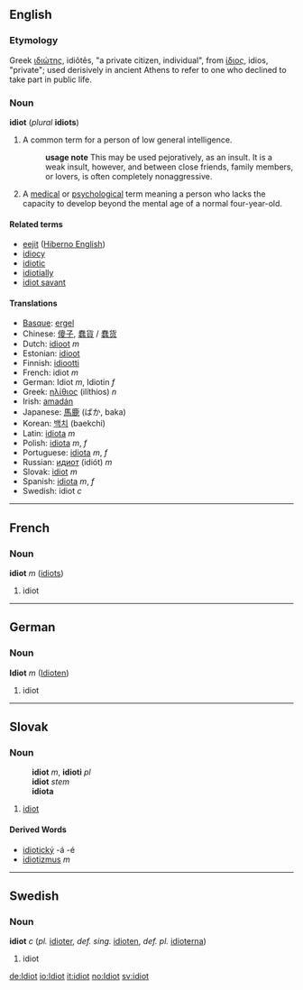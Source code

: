 ==English==

===Etymology===
Greek [[ιδιώτης]], idiôtês, "a private citizen, individual", from [[ίδιος]], idios, "private"; used derisively in ancient Athens to refer to one who declined to take part in public life.

===Noun===
'''idiot''' (''plural'' '''idiots''')

#  A common term for a person of low general intelligence.
#:'''usage note''' This may be used pejoratively, as an insult. It is a weak insult, however, and between close friends, family members, or lovers, is often completely nonaggressive.
#  A [[medical]] or [[psychological]] term meaning a person who lacks the capacity to develop beyond the mental age of a normal four-year-old.

====Related terms====
*[[eejit]] ([[Hiberno English]])
*[[idiocy]]
*[[idiotic]]
*[[idiotially]]
*[[idiot savant]]

====Translations====
*[[Basque]]: [[ergel]]
*Chinese: [[傻子]], [[蠢貨]] / [[蠢货]]
*Dutch: [[idioot]] ''m''
*Estonian: [[idioot]]
*Finnish: [[idiootti]]
*French: idiot ''m''
*German: Idiot ''m'', Idiotin ''f''
*Greek: [[ηλίθιος]] (ilíthios) ''n''
*Irish: [[amadán]]
*Japanese: [[馬鹿]] (ばか, baka)
*Korean: [[백치]] (baekchi)
*Latin: [[idiota]] ''m''
*Polish: [[idiota]] ''m'', ''f''
*Portuguese: [[idiota]] ''m'', ''f''
*Russian: [[идиот]] (idiót) ''m''
*Slovak: [[idiot#Slovak|idiot]] ''m''
*Spanish: [[idiota]] ''m'', ''f''
*Swedish: idiot ''c''

----

==French==
===Noun===
'''idiot''' ''m'' ([[idiots]])

# idiot

----

==German==
===Noun===
'''Idiot''' ''m'' ([[Idioten]])

# idiot


----
==Slovak==
===Noun===
:'''idiot''' ''m'', '''idioti''' ''pl''
:'''idiot''' ''stem''
:'''idiota''' ''{{gensg}}''
:{{decpat}} {{chlap}}
# [[idiot#English|idiot]]
====Derived Words====
* [[idiotický]] -á -é
* [[idiotizmus]] ''m''
----

==Swedish==
===Noun===
'''idiot''' ''c'' (''pl.'' [[idioter]], ''def. sing.'' [[idioten]], ''def. pl.'' [[idioterna]])

# idiot

[[de:Idiot]]
[[io:Idiot]]
[[it:idiot]]
[[no:Idiot]]
[[sv:idiot]]